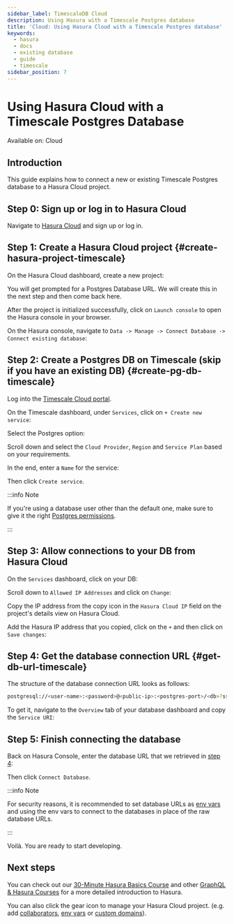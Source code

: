 ```yaml
---
sidebar_label: TimescaleDB Cloud
description: Using Hasura with a Timescale Postgres database
title: 'Cloud: Using Hasura Cloud with a Timescale Postgres database'
keywords:
  - hasura
  - docs
  - existing database
  - guide
  - timescale
sidebar_position: 7
---
```



# Using Hasura Cloud with a Timescale Postgres Database

<div className='badge badge--primary heading-badge'>Available on: Cloud</div>

## Introduction

This guide explains how to connect a new or existing Timescale Postgres database to a Hasura Cloud project.

## Step 0: Sign up or log in to Hasura Cloud

Navigate to [Hasura Cloud](https://cloud.hasura.io/signup/?pg=docs&plcmt=body&cta=navigate-to-hasura-cloud&tech=default)
and sign up or log in.

## Step 1: Create a Hasura Cloud project {#create-hasura-project-timescale}

On the Hasura Cloud dashboard, create a new project:

<Thumbnail src='/img/cloud-dbs/create-hasura-cloud-project.png' alt='Create Hasura Cloud project' width='1000px' />

You will get prompted for a Postgres Database URL. We will create this in the next step and then come back here.

After the project is initialized successfully, click on `Launch console` to open the Hasura console in your browser.

On the Hasura console, navigate to `Data -> Manage -> Connect Database -> Connect existing database`:

<Thumbnail src='/img/cloud-dbs/existing-db-setup.png' alt='Hasura Cloud database setup' width='700px' />

## Step 2: Create a Postgres DB on Timescale (skip if you have an existing DB) {#create-pg-db-timescale}

Log into the [Timescale Cloud portal](https://portal.timescale.cloud/login).

On the Timescale dashboard, under `Services`, click on `+ Create new service`:

<Thumbnail
  src='/img/cloud-dbs/timescale/create-new-service.png'
  alt='Create a new service on Timescale'
  width='1000px'
/>

Select the Postgres option:

<Thumbnail src='/img/cloud-dbs/timescale/select-postgres.png' alt='Select Postgres on Timescale' width='700px' />

Scroll down and select the `Cloud Provider`, `Region` and `Service Plan` based on your requirements.

In the end, enter a `Name` for the service:

<Thumbnail src='/img/cloud-dbs/timescale/create-service.png' alt='Create a service on Timescale' width='1000px' />

Then click `Create service`.

:::info Note

If you're using a database user other than the default one, make sure to give it the right
[Postgres permissions](/deployment/postgres-requirements.mdx#managed-pg-permissions).

:::

## Step 3: Allow connections to your DB from Hasura Cloud

On the `Services` dashboard, click on your DB:

<Thumbnail src='/img/cloud-dbs/timescale/select-db.png' alt='Select DB on Timescale' width='1000px' />

Scroll down to `Allowed IP Addresses` and click on `Change`:

<Thumbnail
  src='/img/cloud-dbs/timescale/change-allowed-ip-addresses.png'
  alt='Change allowed IP addresses on Timescale'
  width='1000px'
/>

Copy the IP address from the copy icon in the `Hasura Cloud IP` field on the project's details view on Hasura Cloud.

<Thumbnail src='/img/projects/hasura-cloud-ip.png' alt='Hasura Cloud IP field' width='1000px' />

Add the Hasura IP address that you copied, click on the `+` and then click on `Save changes`:

<Thumbnail src='/img/cloud-dbs/timescale/add-hasura-ip.png' alt='Add the Hasura IP on Timescale' width='500px' />

## Step 4: Get the database connection URL {#get-db-url-timescale}

The structure of the database connection URL looks as follows:

```bash
postgresql://<user-name>:<password>@<public-ip>:<postgres-port>/<db>?sslmode=require
```

To get it, navigate to the `Overview` tab of your database dashboard and copy the `Service URI`:

<Thumbnail src='/img/cloud-dbs/timescale/copy-service-uri.png' alt='Copy the service URI on Timescale' width='1000px' />

## Step 5: Finish connecting the database

Back on Hasura Console, enter the database URL that we retrieved in [step 4](#get-db-url-timescale):

<Thumbnail src='/img/cloud-dbs/timescale/TS-complete.png' alt='Database setup' width='600px' />

Then click `Connect Database`.

:::info Note

For security reasons, it is recommended to set database URLs as [env vars](/projects/env-vars.mdx) and using the env
vars to connect to the databases in place of the raw database URLs.

:::

Voilà. You are ready to start developing.

<Thumbnail src='/img/cloud-dbs/hasura-console.png' alt='Hasura console' width='1100px' />

## Next steps

You can check out our [30-Minute Hasura Basics Course](https://hasura.io/learn/graphql/hasura/introduction/) and other
[GraphQL & Hasura Courses](https://hasura.io/learn/) for a more detailed introduction to Hasura.

You can also click the gear icon to manage your Hasura Cloud project. (e.g. add
[collaborators](/projects/collaborators.mdx), [env vars](/projects/env-vars.mdx) or
[custom domains](/projects/domains.mdx)).

<Thumbnail src='/img/getting-started/project-manage.png' alt='Project actions' width='860px' />
